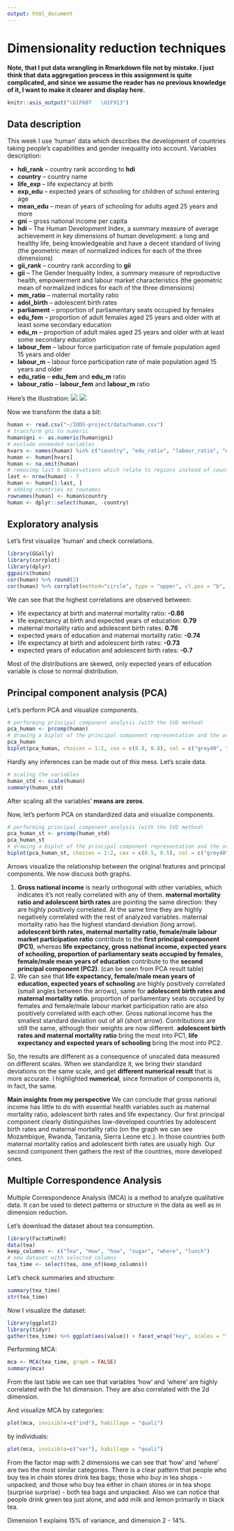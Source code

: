 ```yaml
---
output: html_document
---
```

# Dimensionality reduction techniques
**Note, that I put data wrangling in Rmarkdown file not by mistake. I just think that data aggregation process in this assignment is quite complicated, and since we assume the reader has no previous knowledge of it, I want to make it clearer and display here.** 
```r
knitr::asis_output("\U1F607   \U1F913")
```

## Data description
This week I use 'human' data which describes the development of countries taking people's capabilities and gender inequality into account. 
Variables description:

* **hdi_rank** -- country rank according to **hdi**
* **country** -- country name
* **life_exp** -- life expectancy at birth
* **exp_edu** -- expected years of schooling for children of school entering age
* **mean_edu** -- mean of years of schooling for adults aged 25 years and more 
* **gni** -- gross national income per capita
* **hdi** -- The Human Development Index, a summary measure of average achievement in key dimensions of human development: a long and healthy life, being knowledgeable and have a decent standard of living (the geometric mean of normalized indices for each of the three dimensions)
* **gii_rank** -- country rank according to **gii**
* **gii** -- The Gender Inequality Index, a summary measure of reproductive health, empowerment and labour market characteristics (the geometric mean of normalized indices for each of the three dimensions)
* **mm_ratio** -- maternal mortality ratio
* **adol_birth** -- adolescent birth rates
* **parliament** -- proportion of parliamentary seats occupied by females
* **edu_fem** -- proportion of adult females aged 25 years and older with at least some secondary education
* **edu_m** -- proportion of adult males aged 25 years and older with at least some secondary education
* **labour_fem** -- labour force participation rate of female population aged 15 years and older
* **labour_m** -- labour force participation rate of male population aged 15 years and older
* **edu_ratio** -- **edu_fem** and **edu_m** ratio 
* **labour_ratio** -- **labour_fem** and **labour_m** ratio

Here's the illustration:
![](/Users/anastasia/hdi.png)
![](/Users/anastasia/gii.png)

Now we transform the data a bit:

```r
human <- read.csv("~/IODS-project/data/human.csv")
# transform gni to numeric
human$gni <- as.numeric(human$gni)
# exclude unneeded variables
hvars <- names(human) %in% c("country", "edu_ratio", "labour_ratio", "exp_edu", "life_exp", "gni", "mm_ratio", "adol_birth", "parliament")
human <- human[hvars]
human <- na.omit(human)
# removimg last 6 observations which relate to regions instead of countries (World, Sub-Saharan Africa, South Asia, Latin America and the Caribbean, Europe and Central Asia, East Asia and the Pacific)
last <- nrow(human) - 7
human <- human[1:last, ]
# adding countries as rownames
rownames(human) <- human$country
human <- dplyr::select(human, -country)
```

## Exploratory analysis
Let's first visualize 'human' and check correlations.
```r
library(GGally)
library(corrplot)
library(dplyr)
ggpairs(human)
cor(human) %>% round(2)
cor(human) %>% corrplot(method="circle", type = "upper", cl.pos = "b", tl.pos = "d", tl.cex = 0.6)
```



We can see that the highest correlations are observed between:

* life expectancy at birth and maternal mortality ratio: **-0.86**
* life expectancy at birth and expected years of education: **0.79**
* maternal mortality ratio and adolescent birth rates: **0.76**
* expected years of education and maternal mortality ratio: **-0.74**
* life expectancy at birth and adolescent birth rates: **-0.73**
* expected years of education and adolescent birth rates: **-0.7**

Most of the distributions are skewed, only expected years of education variable is close to normal distribution.


## Principal component analysis (PCA)

Let's perform PCA and visualize components.
```r
# performing principal component analysis (with the SVD method)
pca_human <- prcomp(human)
# drawing a biplot of the principal component representation and the original variables
pca_human
biplot(pca_human, choices = 1:2, cex = c(0.8, 0.8), col = c("grey40", "deeppink2"))
```



Hardly any inferences can be made out of this mess. Let's scale data.
```r
# scaling the variables
human_std <- scale(human)
summary(human_std)
```
After scaling all the variables' **means are zeros**. 

Now, let's perform PCA on standardized data and visualize components. 
```r
# performing principal component analysis (with the SVD method)
pca_human_st <- prcomp(human_std)
pca_human_st
# drawing a biplot of the principal component representation and the original variables
biplot(pca_human_st, choices = 1:2, cex = c(0.5, 0.5), col = c("grey40", "deeppink2"))
```

Arrows visualize the relationship between the original features and principal components. We now discuss both graphs.


1. **Gross national income** is nearly orthogonal with other variables, which indicates it's not really correlated with any of them. **maternal mortality ratio and adolescent birth rates** are pointing the same direction: they are highly positively correlated. At the same time they are highly negatively correlated with the rest of analyzed variables. maternal mortality ratio has the highest standard deviation (long arrow). **adolescent birth rates, maternal mortality ratio, female/male labour market participation ratio** contribute to the **first principal component (PC1)**, whereas **life expectancy, gross national income, expected years of schooling, proportion of parliamentary seats occupied by females, female/male mean years of education** contribute to the **second principal component (PC2)**. (can be seen from PCA result table)
2. We can see that **life expectancy, female/male mean years of education, expected years of schooling** are highly positively correlated (small angles between the arrows), same for **adolescent birth rates and maternal mortality ratio**. proportion of parliamentary seats occupied by females and female/male labour market participation ratio are also positively correlated with each other. Gross national income has the smallest standard deviation out of all (short arrow). Contributions are still the same, although their weights are now different. **adolescent birth rates and maternal mortality ratio** bring the most into PC1, **life expectancy and expected years of schooling** bring the most into PC2.

So, the results are different as a consequence of unscaled data measured on different scales. When we standardize it, we bring their standard deviations on the same scale, and get **different numerical result** that is more accurate. I highlighted **numerical**, since formation of components is, in fact, the same. 

**Main insights from my perspective**
We can conclude that gross national income has little to do with essential health variables such as maternal mortality ratio, adolescent birth rates and life expectancy. Our first principal component clearly distinguishes low-developed countries by adolescent birth rates and maternal mortality ratio (on the graph we can see Mozambique, Rwanda, Tanzania, Sierra Leone etc.). In those countries both maternal mortality ratios  and adolescent birth rates are usually high. Our second component then gathers the rest of the countries, more developed ones.

## Multiple Correspondence Analysis
Multiple Correspondence Analysis (MCA) is a method to analyze qualitative data. It can be used to detect patterns or structure in the data as well as in dimension reduction.


Let's download the dataset about tea consumption.
```r
library(FactoMineR)
data(tea)
keep_columns <- c("Tea", "How", "how", "sugar", "where", "lunch")
# new dataset with selected columns
tea_time <- select(tea, one_of(keep_columns))
```

Let's check summaries and structure:
```r
summary(tea_time)
str(tea_time)
```

Now I visualize the dataset:
```r
library(ggplot2)
library(tidyr)
gather(tea_time) %>% ggplot(aes(value)) + facet_wrap("key", scales = "free") + geom_bar() + theme(axis.text.x = element_text(angle = 45, hjust = 1, size = 8))
```

Performing MCA:
```r
mca <- MCA(tea_time, graph = FALSE)
summary(mca)
```
From the last table we can see that variables 'how' and 'where' are highly correlated with the 1st dimension. They are also correlated with the 2d dimension. 


And visualize MCA by categories:



```r
plot(mca, invisible=c("ind"), habillage = "quali")
```



by individuals:



```r
plot(mca, invisible=c("var"), habillage = "quali")
```



From the factor map with 2 dimensions we can see that 'how' and 'where' are two the most similar categories. There is a clear pattern that people who buy tea in chain stores drink tea bags; those who buy in tea shops - unpacked; and those who buy tea either in chain stores or in tea shops (surprise surprise) - both tea bags and unpacked. Also we can notice that people drink green tea just alone, and add milk and lemon primarily in black tea.

Dimension 1 explains 15\% of variance, and dimension 2 - 14\%.


